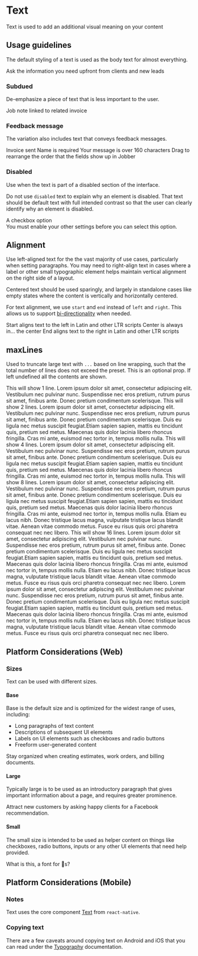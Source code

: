 
<Meta title="Components/Text and Typography/Text/Docs" />

# Text

Text is used to add an additional visual meaning on your content

## Usage guidelines

The default styling of a text is used as the body text for almost everything.

<Canvas>
  <Text>Ask the information you need upfront from clients and new leads</Text>
</Canvas>

### Subdued

De-emphasize a piece of text that is less important to the user.

<Canvas>
  <Text variation="subdued">Job note linked to related invoice</Text>
</Canvas>

### Feedback message

The variation also includes text that conveys feedback messages.

<Canvas>
  <Content>
    <Text variation="success">Invoice sent</Text>
    <Text variation="error">Name is required</Text>
    <Text variation="warn">Your message is over 160 characters</Text>
    <Text variation="info">
      Drag to rearrange the order that the fields show up in Jobber
    </Text>
  </Content>
</Canvas>

### Disabled

Use when the text is part of a disabled section of the interface.

Do not use `disabled` text to explain why an element is disabled. That text
should be default text with full intended contrast so that the user can clearly
identify why an element is disabled.

<Canvas>
  <Content>
    <div
      style={{
        display: "flex",
        alignItems: "center",
        gap: "var(--space-small)",
        marginBottom: "var(--space-small)",
      }}
    >
      <Checkbox disabled checked={false} />
      <Text variation="disabled">A checkbox option</Text>
    </div>
    <Text>
      You must enable your other settings before you can select this option.
    </Text>
  </Content>
</Canvas>

## Alignment

Use left-aligned text for the the vast majority of use cases, particularly when
setting paragraphs. You may need to right-align text in cases where a label or
other small typographic element helps maintain vertical alignment on the right
side of a layout.

Centered text should be used sparingly, and largely in standalone cases like
empty states where the content is vertically and horizontally centered.

For text alignment, we use `start` and `end` instead of `left` and `right`. This
allows us to support
[bi-directionality](https://material.io/design/usability/bidirectionality.html#mirroring-layout)
when needed.

<Canvas isColumn>
  <Text align="start">
    Start aligns text to the left in Latin and other LTR scripts
  </Text>
  <Text align="center">Center is always in... the center</Text>
  <Text align="end">
    End aligns text to the right in Latin and other LTR scripts
  </Text>
</Canvas>

## maxLines

Used to truncate large text with `...` based on line wrapping, such that the
total number of lines does not exceed the preset. This is an optional prop. If
left undefined all the contents are shown.

<Canvas>
  <Content>
    <Text maxLines="single">
      This will show 1 line. Lorem ipsum dolor sit amet, consectetur adipiscing
      elit. Vestibulum nec pulvinar nunc. Suspendisse nec eros pretium, rutrum
      purus sit amet, finibus ante. Donec pretium condimentum scelerisque.
    </Text>
    <Text maxLines="small">
      This will show 2 lines. Lorem ipsum dolor sit amet, consectetur adipiscing
      elit. Vestibulum nec pulvinar nunc. Suspendisse nec eros pretium, rutrum
      purus sit amet, finibus ante. Donec pretium condimentum scelerisque. Duis
      eu ligula nec metus suscipit feugiat.Etiam sapien sapien, mattis eu
      tincidunt quis, pretium sed metus. Maecenas quis dolor lacinia libero
      rhoncus fringilla. Cras mi ante, euismod nec tortor in, tempus mollis
      nulla.
    </Text>
    <Text maxLines="base">
      This will show 4 lines. Lorem ipsum dolor sit amet, consectetur adipiscing
      elit. Vestibulum nec pulvinar nunc. Suspendisse nec eros pretium, rutrum
      purus sit amet, finibus ante. Donec pretium condimentum scelerisque. Duis
      eu ligula nec metus suscipit feugiat.Etiam sapien sapien, mattis eu
      tincidunt quis, pretium sed metus. Maecenas quis dolor lacinia libero
      rhoncus fringilla. Cras mi ante, euismod nec tortor in, tempus mollis
      nulla.
    </Text>
    <Text maxLines="large">
      This will show 8 lines. Lorem ipsum dolor sit amet, consectetur adipiscing
      elit. Vestibulum nec pulvinar nunc. Suspendisse nec eros pretium, rutrum
      purus sit amet, finibus ante. Donec pretium condimentum scelerisque. Duis
      eu ligula nec metus suscipit feugiat.Etiam sapien sapien, mattis eu
      tincidunt quis, pretium sed metus. Maecenas quis dolor lacinia libero
      rhoncus fringilla. Cras mi ante, euismod nec tortor in, tempus mollis
      nulla. Etiam eu lacus nibh. Donec tristique lacus magna, vulputate
      tristique lacus blandit vitae. Aenean vitae commodo metus. Fusce eu risus
      quis orci pharetra consequat nec nec libero.
    </Text>
    <Text maxLines="larger">
      This will show 16 lines. Lorem ipsum dolor sit amet, consectetur
      adipiscing elit. Vestibulum nec pulvinar nunc. Suspendisse nec eros
      pretium, rutrum purus sit amet, finibus ante. Donec pretium condimentum
      scelerisque. Duis eu ligula nec metus suscipit feugiat.Etiam sapien
      sapien, mattis eu tincidunt quis, pretium sed metus. Maecenas quis dolor
      lacinia libero rhoncus fringilla. Cras mi ante, euismod nec tortor in,
      tempus mollis nulla. Etiam eu lacus nibh. Donec tristique lacus magna,
      vulputate tristique lacus blandit vitae. Aenean vitae commodo metus. Fusce
      eu risus quis orci pharetra consequat nec nec libero. Lorem ipsum dolor
      sit amet, consectetur adipiscing elit. Vestibulum nec pulvinar nunc.
      Suspendisse nec eros pretium, rutrum purus sit amet, finibus ante. Donec
      pretium condimentum scelerisque. Duis eu ligula nec metus suscipit
      feugiat.Etiam sapien sapien, mattis eu tincidunt quis, pretium sed metus.
      Maecenas quis dolor lacinia libero rhoncus fringilla. Cras mi ante,
      euismod nec tortor in, tempus mollis nulla. Etiam eu lacus nibh. Donec
      tristique lacus magna, vulputate tristique lacus blandit vitae. Aenean
      vitae commodo metus. Fusce eu risus quis orci pharetra consequat nec nec
      libero.
    </Text>
  </Content>
</Canvas>

## Platform Considerations (Web)

### Sizes

Text can be used with different sizes.

#### Base

Base is the default size and is optimized for the widest range of uses,
including:

- Long paragraphs of text content
- Descriptions of subsequent UI elements
- Labels on UI elements such as checkboxes and radio buttons
- Freeform user-generated content

<Canvas>
  <Text size="base">
    Stay organized when creating estimates, work orders, and billing documents.
  </Text>
</Canvas>

#### Large

Typically large is to be used as an introductory paragraph that gives important
information about a page, and requires greater prominence.

<Canvas>
  <Text size="large">
    Attract new customers by asking happy clients for a Facebook recommendation.
  </Text>
</Canvas>

#### Small

The small size is intended to be used as helper content on things like
checkboxes, radio buttons, inputs or any other UI elements that need help
provided.

<Canvas>
  <Text size="small">What is this, a font for 🐜s?</Text>
</Canvas>

## Platform Considerations (Mobile)

### Notes

Text uses the core component [Text](https://reactnative.dev/docs/text) from
`react-native`.

### Copying text

There are a few caveats around copying text on Android and iOS that you can read
under the
[Typography](../?path=/docs/components-text-and-typography-typography-docs--page#platform-considerations)
documentation.
